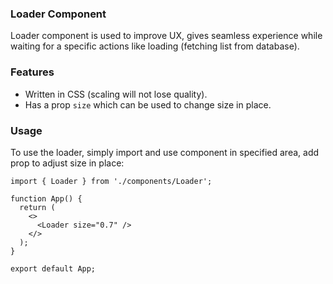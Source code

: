 ### Loader Component

Loader component is used to improve UX, gives seamless experience while waiting for a specific actions like loading (fetching list from database).

### Features

- Written in CSS (scaling will not lose quality).
- Has a prop `size` which can be used to change size in place.

### Usage

To use the loader, simply import and use component in specified area, add prop to adjust size in place:

```tsx
import { Loader } from './components/Loader';

function App() {
  return (
    <>
      <Loader size="0.7" />
    </>
  );
}

export default App;
```
